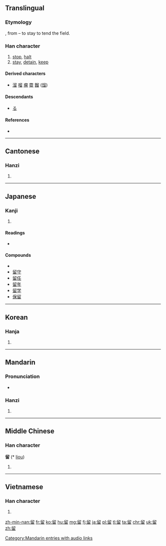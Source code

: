 {{also|畱|畄}}
==Translingual==

===Etymology===
{{Han simp|畱|f=戼|t=卯}}, from {{Han compound|丣|田|t2=field|ls=psc|c1=p|c2=s}} – to stay to tend the field.

===Han character===
{{Han char|rn=102|rad=田|as=05|sn=10|four=7760<sub>2</sub>|canj=竹竹田 (HHW)}}

# [[stop]], [[halt]]
# [[stay]], [[detain]], [[keep]]

====Derived characters====
* [[溜]] [[𠺕]] [[瘤]] [[霤]] [[餾]] ([[馏]])

====Descendants====
* [[る]]

====References====
* {{Han ref|kx=0761.050|dkj=21808|dj=1171.010|hdz=42537.040|uh=7559|ud=30041|bh=AF64|bd=44900}}

----

==Cantonese==

===Hanzi===
{{yue-hanzi|jyut=lau4|y=lau4}}

# {{defn|lang=yue|sort=田05}}

----

==Japanese==

===Kanji===
{{ja-kanji|grade=5|rs=田05}}

# {{defn|lang=ja|sort=田05}}

====Readings====
* {{ja-readings|on=[[りゅう]] (ryū), [[る]] (ru)|kun=[[とめる]] (tomeru), [[とどまる]] (todomaru), [[とまる]] (tomaru)}}

====Compounds====
* {{l|ja|留意}}
* [[留守]]
* [[留任]]
* [[留年]]
* [[留学]]
* [[保留]]

----

==Korean==

===Hanja===
{{ko-hanja|hangeul=[[류]]>[[유]]|eumhun=|rv=ryu>yu|mr=ryu>yu|y=lyu>yu}}

# {{defn|lang=ko|sort=田05}}

----

==Mandarin==

===Pronunciation===
* {{audio|zh-liú.ogg|audio|lang=cmn}}

===Hanzi===
{{cmn-hanzi|pin=[[liú]] ([[liu2]])|wg=liu<sup>2</sup>}}

# {{defn|lang=cmn|sort=田05}}

[[Category:Mandarin entries with audio links]]

----

==Middle Chinese==

===Han character===
'''留''' (* [[liou]])<!--note: asterisk indicates that this character appears more than four times in the Tang Dynasty corpus of literature-->

# {{defn|lang=ltc|sort=田05}}

----

==Vietnamese==

===Han character===
{{vi-hantu|[[lưu]]|rs=田05}}

# {{defn|lang=vi|sort=田05}}

[[zh-min-nan:留]]
[[fr:留]]
[[ko:留]]
[[hu:留]]
[[mg:留]]
[[fj:留]]
[[ja:留]]
[[pl:留]]
[[tl:留]]
[[ta:留]]
[[chr:留]]
[[uk:留]]
[[zh:留]]